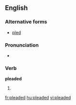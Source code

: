 ==English==

===Alternative forms===
* [[pled]] {{i-c|North America and Scottish English}}

===Pronunciation===
* {{IPA|/'plidəd/}}

===Verb===
'''pleaded'''

# {{British|excepting Scotland}} {{past of|plead}}

{{anagrams:en/addeelp}}
[[fr:pleaded]]
[[hu:pleaded]]
[[vi:pleaded]]